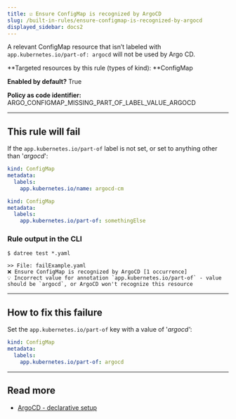 ```yaml
---
title: ☑️ Ensure ConfigMap is recognized by ArgoCD
slug: /built-in-rules/ensure-configmap-is-recognized-by-argocd
displayed_sidebar: docs2
---
```


A relevant ConfigMap resource that isn’t labeled with `app.kubernetes.io/part-of: argocd` will not be used by Argo CD.

**Targeted resources by this rule (types of kind): **ConfigMap

**Enabled by default?** True

**Policy as code identifier:** ARGO_CONFIGMAP_MISSING_PART_OF_LABEL_VALUE_ARGOCD

---

## This rule will fail

If the `app.kubernetes.io/part-of` label is not set, or set to anything other than '_argocd_':

```yaml
kind: ConfigMap
metadata:
  labels:
    app.kubernetes.io/name: argocd-cm
```

```yaml
kind: ConfigMap
metadata:
  labels:
    app.kubernetes.io/part-of: somethingElse
```

### Rule output in the CLI

```none
$ datree test *.yaml

>> File: failExample.yaml
❌ Ensure ConfigMap is recognized by ArgoCD [1 occurrence]
💡 Incorrect value for annotation `app.kubernetes.io/part-of` - value should be `argocd`, or ArgoCD won't recognize this resource
```

---

## How to fix this failure

Set the `app.kubernetes.io/part-of` key with a value of '_argocd'_:

```yaml
kind: ConfigMap
metadata:
  labels:
    app.kubernetes.io/part-of: argocd
```

---

## Read more

- [ArgoCD - declarative setup](https://argo-cd.readthedocs.io/en/stable/operator-manual/declarative-setup/#atomic-configuration)
